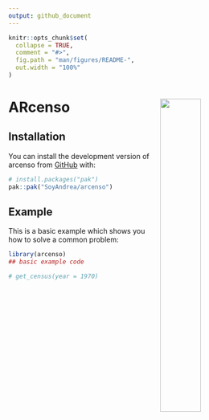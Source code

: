 ```yaml
---
output: github_document
---
```


<!-- README.md is generated from README.Rmd. Please edit that file -->

```r
knitr::opts_chunk$set(
  collapse = TRUE,
  comment = "#>",
  fig.path = "man/figures/README-",
  out.width = "100%"
)
```

# **ARcenso**  <img src="man/figures/logo.png" align="right" style="float:right; width: 40%; height: 40%;"  /> 





<!-- badges: start -->


<!-- badges: end -->



## Installation

You can install the development version of arcenso from [GitHub](https://github.com/) with:

``` r
# install.packages("pak")
pak::pak("SoyAndrea/arcenso")
```

## Example

This is a basic example which shows you how to solve a common problem:

```r
library(arcenso)
## basic example code

# get_census(year = 1970)
```
